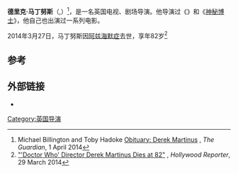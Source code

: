'''德里克·马丁努斯'''（{{lang-en|Derek Martinus, Derek Buitenhuis}},{{bd|1931年|4月4日|2014年|3月27日|catIdx=Martinus}}）<ref name="Billington">Michael Billington and Toby Hadoke [http://www.theguardian.com/stage/2014/apr/01/derek-martinus Obituary: Derek Martinus] {{Wayback|url=http://www.theguardian.com/stage/2014/apr/01/derek-martinus |date=20200603123614 }}, ''The Guardian'', 1 April 2014</ref>，是一名英国电视、剧场导演。他导演过《{{link-en|警察巡逻车|Z-Cars}}》和《[[神秘博士|神秘博士]]》，他自己也出演过一系列电影。

2014年3月27日，马丁努斯因[[阿兹海默症|阿兹海默症]]去世，享年82岁<ref>[http://www.hollywoodreporter.com/news/derek-martinus-dead-doctor-who-692091 "'Doctor Who' Director Derek Martinus Dies at 82"] {{Wayback|url=http://www.hollywoodreporter.com/news/derek-martinus-dead-doctor-who-692091 |date=20210304202223 }}, ''Hollywood Reporter'', 29 March 2014</ref>

==参考==
{{reflist}}

==外部链接==
*{{IMDb name|id=0554199}}

{{DEFAULTSORT:Martinus, Derek}}

[[Category:英国导演|Category:英国导演]]